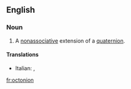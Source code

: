 ==English==

===Noun===
{{wikipedia}}
{{en-noun}}

# {{maths}} A [[nonassociative]] extension of a [[quaternion]].

====Translations====
{{trans-top}}
* Italian: {{t-|it|ottonione|m}}, {{t+|it|ottetto|m}}
{{trans-mid}}
{{trans-bottom}}

[[fr:octonion]]